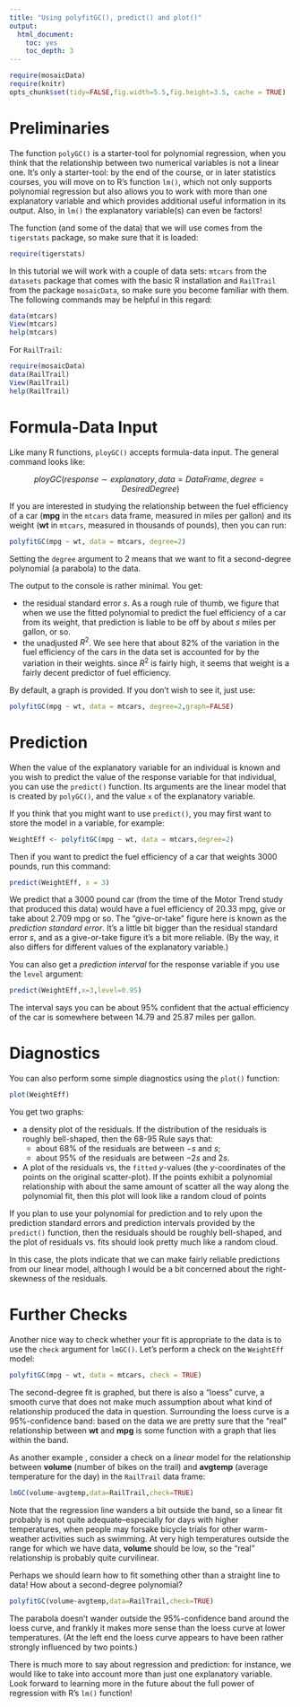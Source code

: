 ```yaml
---
title: "Using polyfitGC(), predict() and plot()"
output:
  html_document:
    toc: yes
    toc_depth: 3
---
```


```r
require(mosaicData)
require(knitr)
opts_chunk$set(tidy=FALSE,fig.width=5.5,fig.height=3.5, cache = TRUE)
```
 
# Preliminaries
 
The function `polyGC()` is a starter-tool for polynomial regression, when you think that the relationship between two numerical variables is not a linear one.  It's only a starter-tool:  by the end of the course, or in later statistics courses, you will move on to R's function `lm()`, which not only supports polynomial regression but also allows you to work with more than one explanatory variable and which provides additional useful information in its output.  Also, in `lm()` the explanatory variable(s) can even be factors!
 
The function (and some of the data) that we will use comes from the `tigerstats` package, so make sure that it is loaded:
 
```r
require(tigerstats)
```


In this tutorial we will work with a couple of data sets:  `mtcars` from the `datasets` package that comes with the basic R installation and `RailTrail` from the package `mosaicData`, so make sure you become familiar with them.  The following commands may be helpful in this regard:
 
```r
data(mtcars)
View(mtcars)
help(mtcars)
```

For `RailTrail`:

```r
require(mosaicData)
data(RailTrail)
View(RailTrail)
help(RailTrail)
```
 
 
# Formula-Data Input
 
Like many R functions, `ployGC()` accepts formula-data input.  The general command looks like:
 
$$ployGC(response \sim explanatory, data = DataFrame, degree=DesiredDegree)$$

If you are interested in studying the relationship between the fuel efficiency of a car (**mpg** in the `mtcars` data frame, measured in miles per gallon) and its weight (**wt** in `mtcars`, measured in thousands of pounds), then you  can run:
 
```r
polyfitGC(mpg ~ wt, data = mtcars, degree=2)
```

Setting the `degree` argument to 2 means that we want to fit a second-degree polynomial (a parabola) to the data.
 
The output to the console is rather minimal.  You get:
 
* the residual standard error $s$.  As a rough rule of thumb, we figure that when we use the fitted polynomial to predict the fuel efficiency of a car from its weight, that prediction is liable to be off by about $s$ miles per gallon, or so.
* the unadjusted $R^2$.  We see here that about 82% of the variation in the fuel efficiency of the cars in the data set is accounted for by the variation in their weights.  since $R^2$ is fairly high, it seems that weight is a fairly decent predictor of fuel efficiency.

By default, a graph is provided.  If you don't wish to see it, just use:

```r
polyfitGC(mpg ~ wt, data = mtcars, degree=2,graph=FALSE)
```

 
# Prediction
 
When the value of the explanatory variable for an individual is known and you wish to predict the value of the response variable for that individual, you can use the `predict()` function.  Its arguments are the linear model that is created by `polyGC()`, and the value `x` of the explanatory variable.
 
If you think that you might want to use `predict()`, you may first want to store the model in a variable, for example:
 
```r
WeightEff <- polyfitGC(mpg ~ wt, data = mtcars,degree=2)
```
 
Then if you want to predict the fuel efficiency of a car that weights 3000 pounds, run this command:
 
```r
predict(WeightEff, x = 3)
```

 
We predict that a 3000 pound car (from the time of the Motor Trend study that produced this data) would have a fuel efficiency of 20.33 mpg, give or take about 2.709 mpg or so.  The "give-or-take" figure here is known as the *prediction standard error*.  It's a little bit bigger than the residual standard error $s$, and as a give-or-take figure it's a bit more reliable.  (By the way, it also differs for different values of the explanatory variable.)

You can also get a *prediction interval* for the response variable if you use the `level` argument:

```r
predict(WeightEff,x=3,level=0.95)
```

The interval says you can be about 95% confident that the actual efficiency of the car is somewhere between 14.79 and 25.87 miles per gallon.

 
# Diagnostics
 
You can also perform some simple diagnostics using the `plot()` function:
 
```r
plot(WeightEff)
```


You get two graphs:
 
* a density plot of the residuals.  If the distribution of the residuals is roughly bell-shaped, then the 68-95 Rule says that:
    * about 68% of the residuals are between $-s$ and $s$;
    * about 95% of the residuals are between $-2s$ and $2s$.
* A plot of the residuals vs, the ``fitted`` $y$-values (the $y$-coordinates of the points on the original scatter-plot).  If the points exhibit a polynomial relationship with about the same amount of scatter all the way along the polynomial fit, then this plot will look like a random cloud of points

If you plan to use your polynomial for prediction and to rely upon the prediction standard errors and prediction intervals provided by the `predict()` function, then the residuals should be roughly bell-shaped, and the plot of residuals vs. fits should look pretty much like a random cloud.

In this case, the plots indicate that we can make fairly reliable predictions from our linear model, although I would be a bit concerned about the right-skewness of the residuals.


# Further Checks

Another nice way to check whether your fit is appropriate to the data is to use the `check` argument for `lmGC()`.  Let's perform a check on the `WeightEff` model:

```r
polyfitGC(mpg ~ wt, data = mtcars, check = TRUE)
```

The second-degree fit is graphed, but there is also a "loess" curve, a smooth curve that does not make much assumption about what kind of relationship produced the data in question.  Surrounding the loess curve is a 95%-confidence band:  based on the data we are pretty sure that the "real" relationship between **wt** and **mpg** is some function with a graph that lies within the band.


As another example , consider a check on a *linear* model for the relationship between **volume** (number of bikes on the trail) and **avgtemp** (average temperature for the day) in the `RailTrail` data frame:

```r
lmGC(volume~avgtemp,data=RailTrail,check=TRUE)
```

Note that the regression line wanders a bit outside the band, so a linear fit probably is not quite adequate--especially for days with higher temperatures, when people may forsake bicycle trials for other warm-weather activities such as swimming.  At very high temperatures outside the range for which we have data, **volume** should be low, so the "real" relationship is probably quite curvilinear.

Perhaps we should learn how to fit something other than a straight line to data!  How about a second-degree polynomial?

```r
polyfitGC(volume~avgtemp,data=RailTrail,check=TRUE)
```

The parabola doesn't wander outside the 95%-confidence band around the loess curve, and frankly it makes more sense than the loess curve at lower temperatures.  (At the left end the loess curve appears to have been rather strongly influenced by two points.)

There is much more to say about regression and prediction:  for instance, we would like to take into account more than just one explanatory variable.  Look forward to learning more in the future about the full power of regression with R's `lm()` function!

